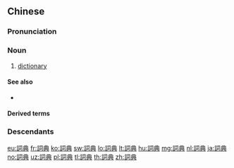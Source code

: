 {{also|词典}}
==Chinese==
{{zh-forms|s=词典|alt=辭典}}

===Pronunciation===
{{zh-pron
|m=cídiǎn
|c=ci4 din2
|h=pfs=chhṳ̀-tién
|md=sṳ̀-diēng
|mn=qz:sîr-tián/tw,xm,zz:sû-tián
|w=3zr ti
|ma=y
|cat=n
}}

===Noun===
{{zh-noun}}

# [[dictionary]] {{zh-mw|本|部}}
#: {{zh-x|你 最好 買 一 本 好 詞典。|You had better buy a good '''dictionary'''.}}
#: {{zh-x|^西班牙語 詞典|Spanish '''dictionary'''}}
#: {{zh-x|英 漢 詞典|tr=Yīng–Hàn '''cídiǎn'''|English–Chinese '''dictionary'''}}
#: {{zh-x|普什圖語 漢語 詞典|tr=Pǔshítúyǔ–Hànyǔ '''cídiǎn'''|[[Pashto]]–Chinese '''dictionary'''}}
#: {{zh-x|電子 詞典|e-'''dictionary'''}}

====See also====
* {{zh-l|字典}}

====Derived terms====
{{zh-der|雙語詞典|正字法詞典}}

===Descendants===
{{CJKV|詞典|じてん|j=辞典|사전|k=辭典|tự điển}}

{{zh-cat|Beginning}}

[[eu:詞典]]
[[fr:詞典]]
[[ko:詞典]]
[[sw:詞典]]
[[lo:詞典]]
[[lt:詞典]]
[[hu:詞典]]
[[mg:詞典]]
[[nl:詞典]]
[[ja:詞典]]
[[no:詞典]]
[[uz:詞典]]
[[pl:詞典]]
[[tl:詞典]]
[[th:詞典]]
[[zh:詞典]]
